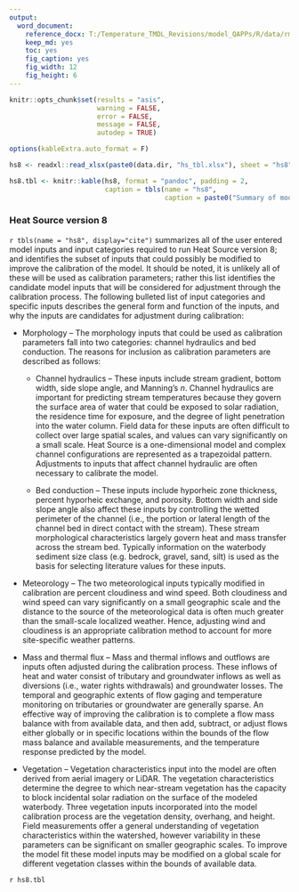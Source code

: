 ```yaml
---
output: 
  word_document:
    reference_docx: T:/Temperature_TMDL_Revisions/model_QAPPs/R/data/rmd_template.docx
    keep_md: yes
    toc: yes
    fig_caption: yes
    fig_width: 12
    fig_height: 6
---
```


```r

knitr::opts_chunk$set(results = "asis",
                      warning = FALSE,
                      error = FALSE,
                      message = FALSE,
                      autodep = TRUE)

options(kableExtra.auto_format = F)

```

```r

hs8 <- readxl::read_xlsx(paste0(data.dir, "hs_tbl.xlsx"), sheet = "hs8")

hs8.tbl <- knitr::kable(hs8, format = "pandoc", padding = 2,
                        caption = tbls(name = "hs8", 
                                       caption = paste0("Summary of model inputs required for Heat Source version 8.")))

```

### Heat Source version 8

`r tbls(name = "hs8", display="cite")` summarizes all of the user entered model inputs and input categories required to run Heat Source version 8; and identifies the subset of inputs that could possibly be modified to improve the calibration of the model. It should be noted, it is unlikely all of these will be used as calibration parameters; rather this list identifies the candidate model inputs that will be considered for adjustment through the calibration process.
The following bulleted list of input categories and specific inputs describes the general form and function of the inputs, and why the inputs are candidates for adjustment during calibration:

*	Morphology – The morphology inputs that could be used as calibration parameters fall into two categories: channel hydraulics and bed conduction. The reasons for inclusion as calibration parameters are described as follows:    

    +	Channel hydraulics – These inputs include stream gradient, bottom width, side slope angle, and Manning’s *n*. Channel hydraulics are important for predicting stream temperatures because they govern the surface area of water that could be exposed to solar radiation, the residence time for exposure, and the degree of light penetration into the water column. Field data for these inputs are often difficult to collect over large spatial scales, and values can vary significantly on a small scale. Heat Source is a one-dimensional model and complex channel configurations are represented as a trapezoidal pattern. Adjustments to inputs that affect channel hydraulic are often necessary to calibrate the model.        
  
    +	Bed conduction – These inputs include hyporheic zone thickness, percent hyporheic exchange, and porosity. Bottom width and side slope angle also affect these inputs by controlling the wetted perimeter of the channel (i.e., the portion or lateral length of the channel bed in direct contact with the stream). These stream morphological characteristics largely govern heat and mass transfer across the stream bed. Typically information on the waterbody sediment size class (e.g. bedrock, gravel, sand, silt) is used as the basis for selecting literature values for these inputs.    

*	Meteorology – The two meteorological inputs typically modified in calibration are percent cloudiness and wind speed. Both cloudiness and wind speed can vary significantly on a small geographic scale and the distance to the source of the meteorological data is often much greater than the small-scale localized weather. Hence, adjusting wind and cloudiness is an appropriate calibration method to account for more site-specific weather patterns.    

*	Mass and thermal flux – Mass and thermal inflows and outflows are inputs often adjusted during the calibration process. These inflows of heat and water consist of tributary and groundwater inflows as well as diversions (i.e., water rights withdrawals) and groundwater losses. The temporal and geographic extents of flow gaging and temperature monitoring on tributaries or groundwater are generally sparse. An effective way of improving the calibration is to complete a flow mass balance with from available data, and then add, subtract, or adjust flows either globally or in specific locations within the bounds of the flow mass balance and available measurements, and the temperature response predicted by the model.    

*	Vegetation – Vegetation characteristics input into the model are often derived from aerial imagery or LiDAR. The vegetation characteristics determine the degree to which near-stream vegetation has the capacity to block incidental solar radiation on the surface of the modeled waterbody. Three vegetation inputs incorporated into the model calibration process are the vegetation density, overhang, and height. Field measurements offer a general understanding of vegetation characteristics within the watershed, however variability in these parameters can be significant on smaller geographic scales. To improve the model fit these model inputs may be modified on a global scale for different vegetation classes within the bounds of available data.

`r hs8.tbl`